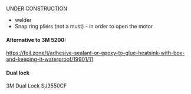 UNDER CONSTRUCTION

- welder
- Snap ring pliers (not a must) - in order to open the motor

#### Alternative to 3M 5200:

https://foil.zone/t/adhesive-sealant-or-epoxy-to-glue-heatsink-with-box-and-keeping-it-waterproof/19901/11

#### Dual lock

3M Dual Lock SJ3550CF
